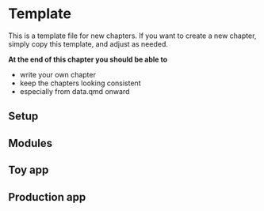 # Template

This is a template file for new chapters. If you want to create a new chapter, simply copy this template, and adjust as needed.

**At the end of this chapter you should be able to **

-   write your own chapter
-   keep the chapters looking consistent
-   especially from data.qmd onward 


## Setup



## Modules



## Toy app




## Production app



